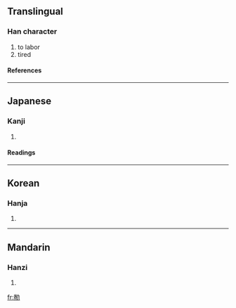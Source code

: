 ==Translingual==
===Han character===
{{Han char|rn=19|rad=力|as=08|sn=10|four=|canj=火山大尸 (FUKS)}}
# to labor
# tired
====References====
{{Han ref|kx=0147.390|dkj=02366|dj=0333.040|hdz=10373.090|uh=52CC|ud=21196}}
----
==Japanese==
===Kanji===
{{ja-kanji|grade=|rs=力08}}
# {{defn|Japanese}} 
====Readings====
{{ja-readings|on=[[けん]] (ken), [[かん]] (kan), [[げん]] (gen)|kun=[[つとめる]] (tsutomeru), [[うむ]] (umu)}}
----
==Korean==
===Hanja===
{{ko-hanja|hangeul=권|rv=gwon|mr=kwŏn}}
# {{defn|Korean}}
----
==Mandarin==
===Hanzi===
{{cmn-hanzi|pin=[[juàn]] (juan4)|wg=chüan<sup>4</sup>}}
# {{defn|Mandarin}}

[[fr:勌]]